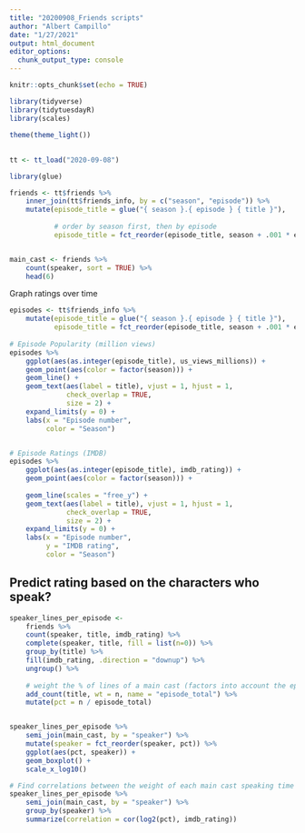 ```yaml
---
title: "20200908_Friends scripts"
author: "Albert Campillo"
date: "1/27/2021"
output: html_document
editor_options: 
  chunk_output_type: console
---
```


```r
knitr::opts_chunk$set(echo = TRUE)

library(tidyverse)
library(tidytuesdayR)
library(scales)

theme(theme_light())
```

## 

```r
tt <- tt_load("2020-09-08")
```

```r
library(glue)

friends <- tt$friends %>%
    inner_join(tt$friends_info, by = c("season", "episode")) %>%
    mutate(episode_title = glue("{ season }.{ episode } { title }"),
           
           # order by season first, then by episode
           episode_title = fct_reorder(episode_title, season + .001 * episode))


main_cast <- friends %>%
    count(speaker, sort = TRUE) %>%
    head(6)

```


Graph ratings over time

```r


episodes <- tt$friends_info %>%
    mutate(episode_title = glue("{ season }.{ episode } { title }"),
           episode_title = fct_reorder(episode_title, season + .001 * episode))
    
# Episode Popularity (million views)
episodes %>%
    ggplot(aes(as.integer(episode_title), us_views_millions)) +
    geom_point(aes(color = factor(season))) +
    geom_line() +
    geom_text(aes(label = title), vjust = 1, hjust = 1,
              check_overlap = TRUE, 
              size = 2) +
    expand_limits(y = 0) +
    labs(x = "Episode number",
         color = "Season")


# Episode Ratings (IMDB)
episodes %>%
    ggplot(aes(as.integer(episode_title), imdb_rating)) +
    geom_point(aes(color = factor(season))) +
    
    geom_line(scales = "free_y") +
    geom_text(aes(label = title), vjust = 1, hjust = 1,
              check_overlap = TRUE, 
              size = 2) +
    expand_limits(y = 0) +
    labs(x = "Episode number", 
         y = "IMDB rating",
         color = "Season")

```

## Predict rating based on the characters who speak?

```r

speaker_lines_per_episode <- 
    friends %>%
    count(speaker, title, imdb_rating) %>%
    complete(speaker, title, fill = list(n=0)) %>%
    group_by(title) %>%
    fill(imdb_rating, .direction = "downup") %>%
    ungroup() %>%
    
    # weight the % of lines of a main cast (factors into account the episode length)
    add_count(title, wt = n, name = "episode_total") %>%
    mutate(pct = n / episode_total) 


speaker_lines_per_episode %>%
    semi_join(main_cast, by = "speaker") %>%
    mutate(speaker = fct_reorder(speaker, pct)) %>%
    ggplot(aes(pct, speaker)) +
    geom_boxplot() +
    scale_x_log10()

# Find correlations between the weight of each main cast speaking time and the rating
speaker_lines_per_episode %>%
    semi_join(main_cast, by = "speaker") %>%
    group_by(speaker) %>%
    summarize(correlation = cor(log2(pct), imdb_rating))
```


```r

```


```r

```


```r

```


```r

```